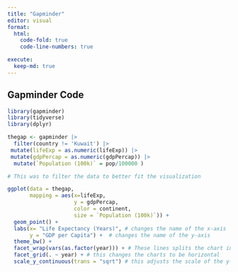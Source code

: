 ```yaml
---
title: "Gapminder"
editor: visual
format:
  html:
    code-fold: true
    code-line-numbers: true

execute:
  keep-md: true
---
```


## Gapminder Code

```r
library(gapminder)
library(tidyverse)
library(dplyr)
```

```r
thegap <- gapminder |>
  filter(country != 'Kuwait') |>
 mutate(lifeExp = as.numeric(lifeExp)) |>
 mutate(gdpPercap = as.numeric(gdpPercap)) |>
  mutate(`Population (100k)` = pop/100000 )

# This was to filter the data to better fit the visualization
```

```r
ggplot(data = thegap, 
       mapping = aes(x=lifeExp, 
                     y = gdpPercap,
                     color = continent,
                     size = `Population (100k)`)) +
  geom_point() + 
  labs(x= "Life Expectancy (Years)", # changes the name of the x-axis
       y = "GDP per Capita") +  # changes the name of the y-axis
  theme_bw() +
  facet_wrap(vars(as.factor(year))) + # These lines splits the chart into several bars
  facet_grid(. ~ year) + # this changes the charts to be horizontal
  scale_y_continuous(trans = "sqrt") # this adjusts the scale of the y-axis
```
